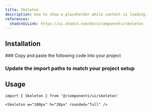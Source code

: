 ```yaml
---
title: Skeleton
description: Use to show a placeholder while content is loading.
references:
  shadcnUiLink: https://ui.shadcn.com/docs/components/skeleton
---
```


<ComponentPreview name="skeleton" withRecipe />

## Installation

<Steps>
### Copy and paste the following code into your project

<ComponentSource name="skeleton" />

### Update the import paths to match your project setup

</Steps>

## Usage

```tsx
import { Skeleton } from '@/components/ui/skeleton'
```

```tsx
<Skeleton w="100px" h="20px" rounded="full" />
```
